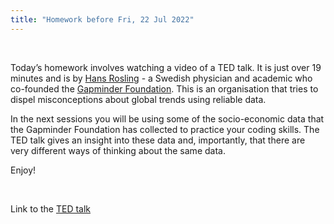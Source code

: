 ```yaml
---
title: "Homework before Fri, 22 Jul 2022"
---
```


<br/>

Today's homework involves watching a video of a TED talk. It is just over 19 minutes and is by [Hans Rosling](https://en.wikipedia.org/wiki/Hans_Rosling) - a Swedish physician and academic who co-founded the [Gapminder Foundation](https://www.gapminder.org). This is an organisation that tries to dispel misconceptions about global trends using reliable data.

In the next sessions you will be using some of the socio-economic data that the Gapminder Foundation has collected to practice your coding skills. The TED talk gives an insight into these data and, importantly, that there are very different ways of thinking about the same data.

Enjoy!

<br />

Link to the [TED talk](https://www.ted.com/talks/hans_rosling_the_best_stats_you_ve_ever_seen)
